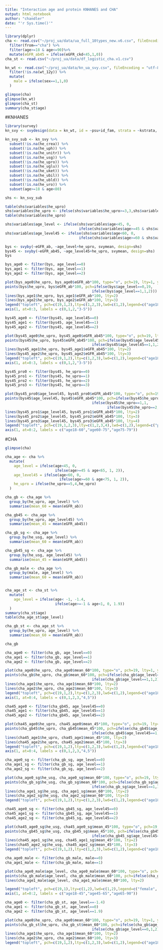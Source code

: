 ```yaml
---
title: "Interaction age and protein KNHANES and CHA"
output: html_notebook
author: "chandler"
date: "'r Sys.time()'"
---
```



```r
library(dplyr)
cha <- read.csv("~/proj_ua/data/ua_full_10types_new.v6.csv", fileEncoding = "utf-8") %>%
  filter(from=="cha") %>%
  filter(age>=18 & age<=90)%>%
  mutate(eGFR_ab45 = ifelse(eGFR_ckd<45,1,0))
cha_st <- read.csv("~/proj_ua/data/df_logistic_cha.v1.csv")

kn_wt <- read.csv("~/proj_ua/data/kn_ua_svy.csv", fileEncoding = "utf-8") %>%
  filter(!is.na(wt_12y)) %>%
  mutate(
    male = ifelse(sex==1,1,0)
  )

glimpse(cha)
glimpse(kn_wt)
glimpse(cha_st)
summary(cha_st$age)
```
#KNHANES
```r
library(survey)
kn_svy <- svydesign(data = kn_wt, id = ~psu+id_fam, strata = ~kstrata, weights = ~wt_12y)

kn_svy_sub <- kn_svy %>%
  subset(!is.na(he_crea)) %>%
  subset(!is.na(he_uph)) %>%
  subset(!is.na(he_unitr)) %>%
  subset(!is.na(he_usg)) %>%
  subset(!is.na(he_upro)) %>%
  subset(!is.na(he_uglu)) %>%
  subset(!is.na(he_uket)) %>%
  subset(!is.na(he_ubil)) %>%
  subset(!is.na(he_ubld)) %>%
  subset(!is.na(he_uro)) %>%
  subset(age>=18 & age<80)

```

```r
shs <- kn_svy_sub

table(shs$variables$he_upro)
shs$variables$he_upro <- ifelse(shs$variables$he_upro>=3,3,shs$variables$he_upro)
table(shs$variables$he_upro)

shs$variables$age_level <- ifelse(shs$variables$age<45, 0,
                                  ifelse(shs$variables$age>=45 & shs$variables$age<65, 1, 2))
shs$variables$age_level45 <- ifelse(shs$variables$age<60, 0,
                                  ifelse(shs$variables$age>=60 & shs$variables$age<75, 1, 2))

bys <- svyby(~eGFR_ab, ~age_level+he_upro, svymean, design=shs)
bys45 <- svyby(~eGFR_ab45, ~age_level45+he_upro, svymean, design=shs)
bys
```

```r
bys_age0 <- filter(bys, age_level==0)
bys_age1 <- filter(bys, age_level==1)
bys_age2 <- filter(bys, age_level==2)

plot(bys_age0$he_upro, bys_age0$eGFR_ab*100, type="o", pch=19, lty=1, ylim=c(0,60),xlab="Proteinuria", ylab = "GFR<60, Prevalence(%)", main="KNHANES 60", xaxt="n")
points(bys$he_upro, bys$eGFR_ab*100, pch=ifelse(bys$age_level==0,19,
                                        ifelse(bys$age_level==1,1,2)))
lines(bys_age1$he_upro, bys_age1$eGFR_ab*100, lty=2)
lines(bys_age2$he_upro, bys_age2$eGFR_ab*100, lty=3)
legend("topleft", pch=c(19,1,2),lty=c(1,2,3),lwd=c(1,2),legend=c("age18-45", "age45-65", "age65-79"),bty="n")
axis(1, at=0:3, labels = c(0,1,2,"3-5"))
```
```r
bys45_age0 <- filter(bys45, age_level45==0)
bys45_age1 <- filter(bys45, age_level45==1)
bys45_age2 <- filter(bys45, age_level45==2)

plot(bys45_age0$he_upro, bys45_age0$eGFR_ab45*100, type="o", pch=19, lty=1, ylim=c(0,60),xlab="Proteinuria", ylab = "GFR<45, Prevalence(%)", main="KNHANES 45", xaxt="n")
points(bys45$he_upro, bys45$eGFR_ab45*100, pch=ifelse(bys45$age_level45==0,19,
                                        ifelse(bys45$age_level45==1,1,2)))
lines(bys45_age1$he_upro, bys45_age1$eGFR_ab45*100, lty=2)
lines(bys45_age2$he_upro, bys45_age2$eGFR_ab45*100, lty=3)
legend("topleft", pch=c(19,1,2),lty=c(1,2,3),lwd=c(1,2),legend=c("age18-60", "age60-75", "age75-79"),bty="n")
axis(1, at=0:3, labels = c(0,1,2,"3-5"))
```
```r
bys45_pro0 <- filter(bys45, he_upro==0)
bys45_pro1 <- filter(bys45, he_upro==1)
bys45_pro2 <- filter(bys45, he_upro==2)
bys45_pro3 <- filter(bys45, he_upro==3)

plot(bys45_pro0$age_level45, bys45_pro0$eGFR_ab45*100, type="o", pch=19, lty=1, ylim=c(0,45),xlab="Age group", ylab = "GFR<45, Prevalence(%)", main="KNHANES 45", xaxt="n")
points(bys45$age_level45, bys45$eGFR_ab45*100, pch=ifelse(bys45$he_upro==0,19,
                                        ifelse(bys45$he_upro==1,1,
                                               ifelse(bys45$he_upro==2,2,3))))
lines(bys45_pro1$age_level45, bys45_pro1$eGFR_ab45*100, lty=2)
lines(bys45_pro2$age_level45, bys45_pro2$eGFR_ab45*100, lty=3)
lines(bys45_pro3$age_level45, bys45_pro3$eGFR_ab45*100, lty=4)
legend("topleft", pch=c(19,1,2,3),lty=c(1,2,3,4),lwd=c(1,2),legend=c("protein=0", "protein=1", "protein=2", "protein=3-5"),bty="n")
axis(1, at=0:2, labels = c("age18-60","age60-75","age75-79"))
```

#CHA
```r
glimpse(cha)

cha_age <- cha %>%
  mutate(
    age_level = ifelse(age<45, 0,
                       ifelse(age>=45 & age<65, 1, 2)),
    age_level45 = ifelse(age<60, 0,
                         ifelse(age>=60 & age<75, 1, 2)),
    he_upro = ifelse(he_upro==5,4,he_upro)
  )

cha_gb <- cha_age %>%
  group_by(he_upro, age_level) %>%
  summarise(mean_60 = mean(eGFR_ab))

cha_gb45 <- cha_age %>%
  group_by(he_upro, age_level45) %>%
  summarise(mean_45 = mean(eGFR_ab45))

cha_gb_sg <- cha_age %>%
  group_by(he_usg, age_level) %>%
  summarise(mean_60 = mean(eGFR_ab))

cha_gb45_sg <- cha_age %>%
  group_by(he_usg, age_level45) %>%
  summarise(mean_45 = mean(eGFR_ab45))

cha_gb_male <- cha_age %>%
  group_by(male, age_level) %>%
  summarise(mean_60 = mean(eGFR_ab))


cha_age_st <- cha_st %>%
  mutate(
    age_level = ifelse(age< -1, -1.4,
                       ifelse(age>=-1 & age<1, 0, 1.9))
  )
summary(cha_st$age)
table(cha_age_st$age_level)

cha_gb_st <- cha_age_st %>%
  group_by(he_upro, age_level) %>%
  summarise(mean_60 = mean(eGFR_ab))

cha_gb
```

```r
cha_age0 <- filter(cha_gb, age_level==0)
cha_age1 <- filter(cha_gb, age_level==1)
cha_age2 <- filter(cha_gb, age_level==2)

plot(cha_age0$he_upro, cha_age0$mean_60*100, type="o", pch=19, lty=1, ylim=c(0,80),xlab="Proteinuria", ylab = "GFR<60, Prevalence(%)", main = "CHA 60", xaxt="n")
points(cha_gb$he_upro, cha_gb$mean_60*100, pch=ifelse(cha_gb$age_level==0,19,
                                        ifelse(cha_gb$age_level==1,1,2)))
lines(cha_age1$he_upro, cha_age1$mean_60*100, lty=2)
lines(cha_age2$he_upro, cha_age2$mean_60*100, lty=3)
legend("topleft", pch=c(19,1,2),lty=c(1,2,3),lwd=c(1,2),legend=c("age18-45", "age45-65", "age65-90"),bty="n")
axis(1, at=0:4, labels = c(0,1,2,3,"4,5"))
```
```r
cha45_age0 <- filter(cha_gb45, age_level45==0)
cha45_age1 <- filter(cha_gb45, age_level45==1)
cha45_age2 <- filter(cha_gb45, age_level45==2)

plot(cha45_age0$he_upro, cha45_age0$mean_45*100, type="o", pch=19, lty=1, ylim=c(0,80),xlab="Proteinuria", ylab = "GFR<45, Prevalence(%)", main = "CHA 45", xaxt="n")
points(cha_gb45$he_upro, cha_gb45$mean_45*100, pch=ifelse(cha_gb45$age_level45==0,19,
                                        ifelse(cha_gb45$age_level45==1,1,2)))
lines(cha45_age1$he_upro, cha45_age1$mean_45*100, lty=2)
lines(cha45_age2$he_upro, cha45_age2$mean_45*100, lty=3)
legend("topleft", pch=c(19,1,2),lty=c(1,2,3),lwd=c(1,2),legend=c("age18-60", "age60-75", "age75-90"),bty="n")
axis(1, at=0:4, labels = c(0,1,2,3,"4,5"))
```

```r
cha_age0_sg <- filter(cha_gb_sg, age_level==0)
cha_age1_sg <- filter(cha_gb_sg, age_level==1)
cha_age2_sg <- filter(cha_gb_sg, age_level==2)

plot(cha_age0_sg$he_usg, cha_age0_sg$mean_60*100, type="o", pch=19, lty=1, ylim=c(0,45),xlab="Specific Gravity", ylab = "GFR<60, Prevalence(%)", main = "CHA 60")
points(cha_gb_sg$he_usg, cha_gb_sg$mean_60*100, pch=ifelse(cha_gb_sg$age_level==0,19,
                                        ifelse(cha_gb_sg$age_level==1,1,2)))
lines(cha_age1_sg$he_usg, cha_age1_sg$mean_60*100, lty=2)
lines(cha_age2_sg$he_usg, cha_age2_sg$mean_60*100, lty=3)
legend("topleft", pch=c(19,1,2),lty=c(1,2,3),lwd=c(1,2),legend=c("age18-45", "age45-65", "age65-90"),bty="n")
```
```r
cha45_age0_sg <- filter(cha_gb45_sg, age_level45==0)
cha45_age1_sg <- filter(cha_gb45_sg, age_level45==1)
cha45_age2_sg <- filter(cha_gb45_sg, age_level45==2)

plot(cha45_age0_sg$he_usg, cha45_age0_sg$mean_45*100, type="o", pch=19, lty=1, ylim=c(0,30),xlab="Specific Gravity", ylab = "GFR<45, Prevalence(%)", main = "CHA 45")
points(cha_gb45_sg$he_usg, cha_gb45_sg$mean_45*100, pch=ifelse(cha_gb45_sg$age_level45==0,19,
                                        ifelse(cha_gb45_sg$age_level45==1,1,2)))
lines(cha45_age1_sg$he_usg, cha45_age1_sg$mean_45*100, lty=2)
lines(cha45_age2_sg$he_usg, cha45_age2_sg$mean_45*100, lty=3)
legend("topleft", pch=c(19,1,2),lty=c(1,2,3),lwd=c(1,2),legend=c("age18-60", "age60-75", "age75-90"),bty="n")
```
```r
cha_age0_male <- filter(cha_gb_male, male==0)
cha_age1_male <- filter(cha_gb_male, male==1)

plot(cha_age0_male$age_level, cha_age0_male$mean_60*100, type="o", pch=19, lty=1, ylim=c(0,35),xlab="Age", ylab = "GFR<60, Prevalence(%)", main = "CHA 60", xaxt="n")
points(cha_gb_male$age_level, cha_gb_male$mean_60*100, pch=ifelse(cha_gb_male$male==0,19,1))
lines(cha_age1_male$age_level, cha_age1_male$mean_60*100, lty=2)

legend("topleft", pch=c(19,1),lty=c(1,2),lwd=c(1,2),legend=c("female", "male"),bty="n")
axis(1, at=0:2, labels = c("age18-45","age45-65","age65-90"))
```

```r
cha_age0 <- filter(cha_gb_st, age_level==-1.4)
cha_age1 <- filter(cha_gb_st, age_level==0)
cha_age2 <- filter(cha_gb_st, age_level==1.9)

plot(cha_age0$he_upro, cha_age0$mean_60*100, type="o", pch=19, lty=1, ylim=c(0,80),xlab="Proteinuria", ylab = "GFR<60, Prevalence(%)", main = "CHA 60")
points(cha_gb_st$he_upro, cha_gb_st$mean_60*100, pch=ifelse(cha_gb$age_level==-1.4,19,
                                        ifelse(cha_gb$age_level==0,1,2)))
lines(cha_age1$he_upro, cha_age1$mean_60*100, lty=2)
lines(cha_age2$he_upro, cha_age2$mean_60*100, lty=3)
legend("topleft", pch=c(19,1,2),lty=c(1,2,3),lwd=c(1,2),legend=c("age18-45", "age45-65", "age65-90"),bty="n")
```